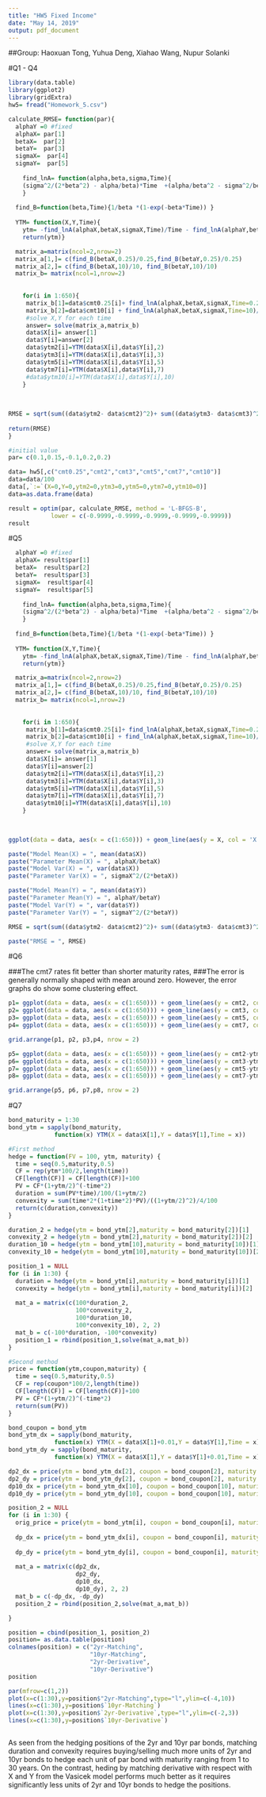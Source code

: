 ```yaml
---
title: "HW5 Fixed Income"
date: "May 14, 2019"
output: pdf_document
---
```


##Group: Haoxuan Tong, Yuhua Deng, Xiahao Wang, Nupur Solanki


#Q1 - Q4 
```r
library(data.table)
library(ggplot2)
library(gridExtra)
hw5= fread("Homework_5.csv")
```


```r

calculate_RMSE= function(par){
  alphaY =0 #fixed 
  alphaX= par[1] 
  betaX=  par[2] 
  betaY=  par[3] 
  sigmaX=  par[4] 
  sigmaY=  par[5]
  
    find_lnA= function(alpha,beta,sigma,Time){
    (sigma^2/(2*beta^2) - alpha/beta)*Time  +(alpha/beta^2 - sigma^2/beta^3)*(1-exp(-beta*Time)) +sigma^2/(4*beta^3) *(1-exp(-2*beta*Time))
    }
  
  find_B=function(beta,Time){1/beta *(1-exp(-beta*Time)) }
  
  YTM= function(X,Y,Time){
    ytm= -find_lnA(alphaX,betaX,sigmaX,Time)/Time - find_lnA(alphaY,betaY,sigmaY,Time)/Time + X*find_B(betaX,Time)/Time  + Y*find_B(betaY,Time)/Time
    return(ytm)}

  matrix_a=matrix(ncol=2,nrow=2)
  matrix_a[1,]= c(find_B(betaX,0.25)/0.25,find_B(betaY,0.25)/0.25)
  matrix_a[2,]= c(find_B(betaX,10)/10, find_B(betaY,10)/10)
  matrix_b= matrix(ncol=1,nrow=2)
  
  
    for(i in 1:650){
     matrix_b[1]=data$cmt0.25[i]+ find_lnA(alphaX,betaX,sigmaX,Time=0.25)/0.25 + find_lnA(alphaY,betaY,sigmaY,0.25)/0.25
     matrix_b[2]=data$cmt10[i] + find_lnA(alphaX,betaX,sigmaX,Time=10)/10 + find_lnA(alphaY,betaY,sigmaY,10)/10
     #solve X,Y for each time 
     answer= solve(matrix_a,matrix_b)
     data$X[i]= answer[1]
     data$Y[i]=answer[2]
     data$ytm2[i]=YTM(data$X[i],data$Y[i],2) 
     data$ytm3[i]=YTM(data$X[i],data$Y[i],3)
     data$ytm5[i]=YTM(data$X[i],data$Y[i],5) 
     data$ytm7[i]=YTM(data$X[i],data$Y[i],7) 
     #data$ytm10[i]=YTM(data$X[i],data$Y[i],10) 
    }
  
  
  
RMSE = sqrt(sum((data$ytm2- data$cmt2)^2)+ sum((data$ytm3- data$cmt3)^2)+sum((data$ytm5- data$cmt5)^2)+ sum((data$ytm7- data$cmt7)^2))/(4*650)
  
return(RMSE)
}

```

  
```r
#initial value 
par= c(0.1,0.15,-0.1,0.2,0.2)

data= hw5[,c("cmt0.25","cmt2","cmt3","cmt5","cmt7","cmt10")]
data=data/100
data[,`:=`(X=0,Y=0,ytm2=0,ytm3=0,ytm5=0,ytm7=0,ytm10=0)]
data=as.data.frame(data)

result = optim(par, calculate_RMSE, method = 'L-BFGS-B', 
            lower = c(-0.9999,-0.9999,-0.9999,-0.9999,-0.9999))
result 
```


#Q5 
```r
  alphaY =0 #fixed 
  alphaX= result$par[1] 
  betaX=  result$par[2] 
  betaY=  result$par[3] 
  sigmaX=  result$par[4] 
  sigmaY=  result$par[5]
  
    find_lnA= function(alpha,beta,sigma,Time){
    (sigma^2/(2*beta^2) - alpha/beta)*Time  +(alpha/beta^2 - sigma^2/beta^3)*(1-exp(-beta*Time)) +sigma^2/(4*beta^3) *(1-exp(-2*beta*Time))
    }
  
  find_B=function(beta,Time){1/beta *(1-exp(-beta*Time)) }
  
  YTM= function(X,Y,Time){
    ytm= -find_lnA(alphaX,betaX,sigmaX,Time)/Time - find_lnA(alphaY,betaY,sigmaY,Time)/Time + X*find_B(betaX,Time)/Time  + Y*find_B(betaY,Time)/Time
    return(ytm)}

  matrix_a=matrix(ncol=2,nrow=2)
  matrix_a[1,]= c(find_B(betaX,0.25)/0.25,find_B(betaY,0.25)/0.25)
  matrix_a[2,]= c(find_B(betaX,10)/10, find_B(betaY,10)/10)
  matrix_b= matrix(ncol=1,nrow=2)
  
  
    for(i in 1:650){
     matrix_b[1]=data$cmt0.25[i]+ find_lnA(alphaX,betaX,sigmaX,Time=0.25)/0.25 + find_lnA(alphaY,betaY,sigmaY,0.25)/0.25
     matrix_b[2]=data$cmt10[i] + find_lnA(alphaX,betaX,sigmaX,Time=10)/10 + find_lnA(alphaY,betaY,sigmaY,10)/10
     #solve X,Y for each time 
     answer= solve(matrix_a,matrix_b)
     data$X[i]= answer[1]
     data$Y[i]=answer[2]
     data$ytm2[i]=YTM(data$X[i],data$Y[i],2) 
     data$ytm3[i]=YTM(data$X[i],data$Y[i],3)
     data$ytm5[i]=YTM(data$X[i],data$Y[i],5) 
     data$ytm7[i]=YTM(data$X[i],data$Y[i],7) 
     data$ytm10[i]=YTM(data$X[i],data$Y[i],10) 
    }
  
  
```

```r
ggplot(data = data, aes(x = c(1:650))) + geom_line(aes(y = X, col = 'X')) + geom_line(aes(y = Y, col = 'Y')) + ggtitle("Time dependent X, Y") 
```

```r
paste("Model Mean(X) = ", mean(data$X))
paste("Parameter Mean(X) = ", alphaX/betaX)
paste("Model Var(X) = ", var(data$X))
paste("Parameter Var(X) = ", sigmaX^2/(2*betaX))

paste("Model Mean(Y) = ", mean(data$Y))
paste("Parameter Mean(Y) = ", alphaY/betaY)
paste("Model Var(Y) = ", var(data$Y))
paste("Parameter Var(Y) = ", sigmaY^2/(2*betaY))

RMSE = sqrt(sum((data$ytm2- data$cmt2)^2)+ sum((data$ytm3- data$cmt3)^2)+sum((data$ytm5- data$cmt5)^2)+ sum((data$ytm7- data$cmt7)^2))/(4*650)

paste("RMSE = ", RMSE)
```


#Q6 

###The cmt7 rates fit better than shorter maturity rates, 
###The error is generally normally shaped with mean around zero. However, the error graphs do show some clustering effect. 

```r
p1= ggplot(data = data, aes(x = c(1:650))) + geom_line(aes(y = cmt2, col = 'cmt2')) + geom_line(aes(y = ytm2, col = 'fitted cmt2')) + ggtitle("CMT(2)") 
p2= ggplot(data = data, aes(x = c(1:650))) + geom_line(aes(y = cmt3, col = 'cmt3')) + geom_line(aes(y = ytm3, col = 'fitted cmt3')) + ggtitle("CMT(3)") 
p3= ggplot(data = data, aes(x = c(1:650))) + geom_line(aes(y = cmt5, col = 'cmt5')) + geom_line(aes(y = ytm5, col = 'fitted cmt5')) + ggtitle("CMT(5)") 
p4= ggplot(data = data, aes(x = c(1:650))) + geom_line(aes(y = cmt7, col = 'cmt7')) + geom_line(aes(y = ytm7, col = 'fitted cmt7')) + ggtitle("CMT(7)")

grid.arrange(p1, p2, p3,p4, nrow = 2)
```

```r
p5= ggplot(data = data, aes(x = c(1:650))) + geom_line(aes(y = cmt2-ytm2)) + ggtitle(paste("cmt2 error, sd=",sd(data$cmt2-data$ytm2))) 
p6= ggplot(data = data, aes(x = c(1:650))) + geom_line(aes(y = cmt3-ytm3)) + ggtitle(paste("cmt3 error, sd=",sd(data$cmt3-data$ytm3))) 
p7= ggplot(data = data, aes(x = c(1:650))) + geom_line(aes(y = cmt5-ytm5) )+ ggtitle(paste("cmt5 error, sd=",sd(data$cmt5-data$ytm5))) 
p8= ggplot(data = data, aes(x = c(1:650))) + geom_line(aes(y = cmt7-ytm7) )+ ggtitle(paste("cmt7 error, sd=",sd(data$cmt7-data$ytm7))) 

grid.arrange(p5, p6, p7,p8, nrow = 2)
```



#Q7 
```R
bond_maturity = 1:30
bond_ytm = sapply(bond_maturity, 
             function(x) YTM(X = data$X[1],Y = data$Y[1],Time = x))

#First method
hedge = function(FV = 100, ytm, maturity) {
  time = seq(0.5,maturity,0.5)
  CF = rep(ytm*100/2,length(time))
  CF[length(CF)] = CF[length(CF)]+100
  PV = CF*(1+ytm/2)^(-time*2)
  duration = sum(PV*time)/100/(1+ytm/2)
  convexity = sum(time*2*(1+time*2)*PV)/((1+ytm/2)^2)/4/100
  return(c(duration,convexity))
}

duration_2 = hedge(ytm = bond_ytm[2],maturity = bond_maturity[2])[1]
convexity_2 = hedge(ytm = bond_ytm[2],maturity = bond_maturity[2])[2]
duration_10 = hedge(ytm = bond_ytm[10],maturity = bond_maturity[10])[1]
convexity_10 = hedge(ytm = bond_ytm[10],maturity = bond_maturity[10])[2]

position_1 = NULL
for (i in 1:30) {
  duration = hedge(ytm = bond_ytm[i],maturity = bond_maturity[i])[1]
  convexity = hedge(ytm = bond_ytm[i],maturity = bond_maturity[i])[2]
  
  mat_a = matrix(c(100*duration_2, 
                   100*convexity_2, 
                   100*duration_10, 
                   100*convexity_10), 2, 2)
  mat_b = c(-100*duration, -100*convexity)
  position_1 = rbind(position_1,solve(mat_a,mat_b))
}

#Second method
price = function(ytm,coupon,maturity) {
  time = seq(0.5,maturity,0.5)
  CF = rep(coupon*100/2,length(time))
  CF[length(CF)] = CF[length(CF)]+100
  PV = CF*(1+ytm/2)^(-time*2)
  return(sum(PV))
}

bond_coupon = bond_ytm
bond_ytm_dx = sapply(bond_maturity, 
             function(x) YTM(X = data$X[1]+0.01,Y = data$Y[1],Time = x))
bond_ytm_dy = sapply(bond_maturity, 
             function(x) YTM(X = data$X[1],Y = data$Y[1]+0.01,Time = x))

dp2_dx = price(ytm = bond_ytm_dx[2], coupon = bond_coupon[2], maturity = bond_maturity[2])-price(ytm = bond_ytm[2], coupon = bond_coupon[2], maturity = bond_maturity[2])
dp2_dy = price(ytm = bond_ytm_dy[2], coupon = bond_coupon[2], maturity = bond_maturity[2])-price(ytm = bond_ytm[2], coupon = bond_coupon[2], maturity = bond_maturity[2])
dp10_dx = price(ytm = bond_ytm_dx[10], coupon = bond_coupon[10], maturity = bond_maturity[10])-price(ytm = bond_ytm[10], coupon = bond_coupon[10], maturity = bond_maturity[10])
dp10_dy = price(ytm = bond_ytm_dy[10], coupon = bond_coupon[10], maturity = bond_maturity[10])-price(ytm = bond_ytm[10], coupon = bond_coupon[10], maturity = bond_maturity[10])

position_2 = NULL
for (i in 1:30) {
  orig_price = price(ytm = bond_ytm[i], coupon = bond_coupon[i], maturity = bond_maturity[i])
  
  dp_dx = price(ytm = bond_ytm_dx[i], coupon = bond_coupon[i], maturity = bond_maturity[i]) - orig_price
  
  dp_dy = price(ytm = bond_ytm_dy[i], coupon = bond_coupon[i], maturity = bond_maturity[i]) - orig_price
  
  mat_a = matrix(c(dp2_dx, 
                   dp2_dy, 
                   dp10_dx, 
                   dp10_dy), 2, 2)
  mat_b = c(-dp_dx, -dp_dy)
  position_2 = rbind(position_2,solve(mat_a,mat_b))

}

position = cbind(position_1, position_2)
position= as.data.table(position)
colnames(position) = c("2yr-Matching",
                       "10yr-Matching",
                       "2yr-Derivative",
                       "10yr-Derivative")
position
```

```r
par(mfrow=c(1,2))
plot(x=c(1:30),y=position$"2yr-Matching",type="l",ylim=c(-4,10))
lines(x=c(1:30),y=position$`10yr-Matching`)
plot(x=c(1:30),y=position$`2yr-Derivative`,type="l",ylim=c(-2,3))
lines(x=c(1:30),y=position$`10yr-Derivative`)
```
```r


```

As seen from the hedging positions of the 2yr and 10yr par bonds, matching duration and convexity requires buying/selling much more units of 2yr and 10yr bonds to hedge each unit of par bond with maturity ranging from 1 to 30 years. On the contrast, heding by matching derivative with respect with X and Y from the Vasicek model performs much better as it requires significantly less units of 2yr and 10yr bonds to hedge the positions.






